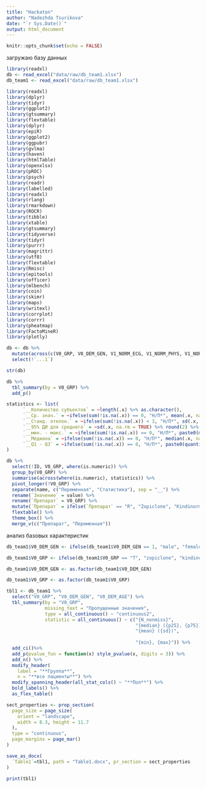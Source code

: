 ---
title: "Hackaton"
author: "Nadezhda Tsurikova"
date: "`r Sys.Date()`"
output: html_document
---

```{r setup, include=FALSE}
knitr::opts_chunk$set(echo = FALSE)
```

загружаю базу данных

```{r}
library(readxl)
db <- read_excel("data/raw/db_team1.xlsx")
db_team1 <- read_excel("data/raw/db_team1.xlsx")
```

```{r}
library(readxl)
library(dplyr)
library(tidyr)
library(ggplot2)
library(gtsummary)
library(flextable)
library(dplyr)
library(epiR)
library(ggplot2)
library(ggpubr)
library(gvlma)
library(haven)
library(htmlTable)
library(openxlsx)
library(pROC)
library(psych)
library(readr)
library(labelled)
library(readxl)
library(rlang)
library(rmarkdown)
library(ROCR)
library(tibble)
library(xtable)
library(gtsummary)
library(tidyverse)
library(tidyr)
library(purrr)
library(magrittr)
library(utf8)
library(flextable)
library(Rmisc)
library(epitools)
library(officer)
library(mlbench)
library(coin)
library(skimr)
library(maps)
library(writexl)
library(corrplot)
library(corrr)
library(pheatmap)
library(FactoMineR)
library(plotly)
```

```{r}
db <- db %>%
  mutate(across(c(V0_GRP, V0_DEM_GEN, V1_NORM_ECG, V1_NORM_PHYS, V1_NORM_VIT, V2_NORM_ECG, V2_NORM_PHYS, V2_NORM_VIT), ~ as.factor(.x))) %>%
  select(!`...1`)

str(db)
```

```{r}
db %>%
  tbl_summary(by = V0_GRP) %>%
  add_p()
```


```{r}
statistics <- list(
      `__Количество субъектов` = ~length(.x) %>% as.character(),
      `__Ср. знач.` = ~ifelse(sum(!is.na(.x)) == 0, "Н/П*", mean(.x, na.rm = TRUE) %>% round(2) %>% as.character()),
      `__Станд. отклон.` = ~ifelse(sum(!is.na(.x)) < 3, "Н/П*", sd(.x, na.rm = TRUE) %>% round(2) %>% as.character()),
      `__95% ДИ для среднего` = ~sd(.x, na.rm = TRUE) %>% round(2) %>% as.character(),
      `__мин. - макс.` = ~ifelse(sum(!is.na(.x)) == 0, "Н/П*", paste0(min(.x, na.rm = TRUE) %>% round(2), " - ", max(.x, na.rm = TRUE) %>% round(2))),
      `__Медиана` = ~ifelse(sum(!is.na(.x)) == 0, "Н/П*", median(.x, na.rm = TRUE) %>% round(2) %>% as.character()),
      `__Q1 - Q3` = ~ifelse(sum(!is.na(.x)) == 0, "Н/П*", paste0(quantile(.x, 0.25, na.rm = TRUE) %>% round(2), " - ", quantile(.x, 0.75, na.rm = TRUE) %>% round(2)))
)
```


```{r}
db %>%
  select(!ID, V0_GRP, where(is.numeric)) %>%
  group_by(V0_GRP) %>%
  summarise(across(where(is.numeric), statistics)) %>%
  pivot_longer(!V0_GRP) %>%
  separate(name, c("Переменная", "Статистика"), sep = "__") %>%
  rename(`Значение` = value) %>%
  rename(`Препарат` = V0_GRP) %>%
  mutate(`Препарат` = ifelse(`Препарат` == "R", "Zopiclone", "Kindinorm")) %>%
  flextable() %>%
  theme_box() %>%
  merge_v(c("Препарат", "Переменная"))
```




анализ базовых характеристик

```{r}
db_team1$V0_DEM_GEN <- ifelse(db_team1$V0_DEM_GEN == 1, "male", "female")

db_team1$V0_GRP <- ifelse(db_team1$V0_GRP == "T", "zopiclone", "kindinorm")

db_team1$V0_DEM_GEN <- as.factor(db_team1$V0_DEM_GEN)

db_team1$V0_GRP <- as.factor(db_team1$V0_GRP)

tbl1 <- db_team1 %>% 
  select("V0_GRP", "V0_DEM_GEN", "V0_DEM_AGE") %>% 
  tbl_summary(by = "V0_GRP", 
              missing_text = "Пропущенные значения",
              type = all_continuous() ~ "continuous2",
              statistic = all_continuous() ~ c("{N_nonmiss}",
                                               "{median} ({p25}, {p75})",
                                               "{mean} ({sd})",
                                               
                                               "{min}, {max}")) %>%
  add_ci()%>%
  add_p(pvalue_fun = function(x) style_pvalue(x, digits = 3)) %>% 
  add_n() %>% 
  modify_header(
    label = "**Группа**",
    n = "**все пациенты**") %>% 
  modify_spanning_header(all_stat_cols() ~ "**Пол**") %>%
  bold_labels() %>% 
  as_flex_table()

sect_properties <- prop_section(
  page_size = page_size(
    orient = "landscape",
    width = 8.3, height = 11.7
  ),
  type = "continuous",
  page_margins = page_mar()
)

save_as_docx(
  `Table1`=tbl1, path = "Table1.docx", pr_section = sect_properties
)

print(tbl1)
```


